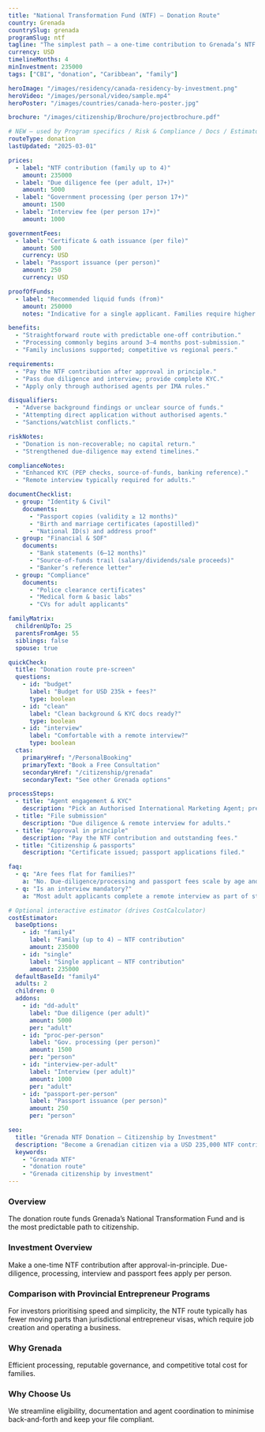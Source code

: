 ```yaml
---
title: "National Transformation Fund (NTF) – Donation Route"
country: Grenada
countrySlug: grenada
programSlug: ntf
tagline: "The simplest path — a one-time contribution to Grenada’s NTF."
currency: USD
timelineMonths: 4
minInvestment: 235000
tags: ["CBI", "donation", "Caribbean", "family"]

heroImage: "/images/residency/canada-residency-by-investment.png"
heroVideo: "/images/personal/video/sample.mp4"
heroPoster: "/images/countries/canada-hero-poster.jpg"

brochure: "/images/citizenship/Brochure/projectbrochure.pdf"

# NEW – used by Program specifics / Risk & Compliance / Docs / Estimator
routeType: donation
lastUpdated: "2025-03-01"

prices:
  - label: "NTF contribution (family up to 4)"
    amount: 235000
  - label: "Due diligence fee (per adult, 17+)"
    amount: 5000
  - label: "Government processing (per person 17+)"
    amount: 1500
  - label: "Interview fee (per person 17+)"
    amount: 1000

governmentFees:
  - label: "Certificate & oath issuance (per file)"
    amount: 500
    currency: USD
  - label: "Passport issuance (per person)"
    amount: 250
    currency: USD

proofOfFunds:
  - label: "Recommended liquid funds (from)"
    amount: 250000
    notes: "Indicative for a single applicant. Families require higher buffers for fees and passports."

benefits:
  - "Straightforward route with predictable one-off contribution."
  - "Processing commonly begins around 3–4 months post-submission."
  - "Family inclusions supported; competitive vs regional peers."

requirements:
  - "Pay the NTF contribution after approval in principle."
  - "Pass due diligence and interview; provide complete KYC."
  - "Apply only through authorised agents per IMA rules."

disqualifiers:
  - "Adverse background findings or unclear source of funds."
  - "Attempting direct application without authorised agents."
  - "Sanctions/watchlist conflicts."

riskNotes:
  - "Donation is non-recoverable; no capital return."
  - "Strengthened due-diligence may extend timelines."

complianceNotes:
  - "Enhanced KYC (PEP checks, source-of-funds, banking reference)."
  - "Remote interview typically required for adults."

documentChecklist:
  - group: "Identity & Civil"
    documents:
      - "Passport copies (validity ≥ 12 months)"
      - "Birth and marriage certificates (apostilled)"
      - "National ID(s) and address proof"
  - group: "Financial & SOF"
    documents:
      - "Bank statements (6–12 months)"
      - "Source-of-funds trail (salary/dividends/sale proceeds)"
      - "Banker’s reference letter"
  - group: "Compliance"
    documents:
      - "Police clearance certificates"
      - "Medical form & basic labs"
      - "CVs for adult applicants"

familyMatrix:
  childrenUpTo: 25
  parentsFromAge: 55
  siblings: false
  spouse: true

quickCheck:
  title: "Donation route pre-screen"
  questions:
    - id: "budget"
      label: "Budget for USD 235k + fees?"
      type: boolean
    - id: "clean"
      label: "Clean background & KYC docs ready?"
      type: boolean
    - id: "interview"
      label: "Comfortable with a remote interview?"
      type: boolean
  ctas:
    primaryHref: "/PersonalBooking"
    primaryText: "Book a Free Consultation"
    secondaryHref: "/citizenship/grenada"
    secondaryText: "See other Grenada options"

processSteps:
  - title: "Agent engagement & KYC"
    description: "Pick an Authorised International Marketing Agent; pre-checks and document list."
  - title: "File submission"
    description: "Due diligence & remote interview for adults."
  - title: "Approval in principle"
    description: "Pay the NTF contribution and outstanding fees."
  - title: "Citizenship & passports"
    description: "Certificate issued; passport applications filed."

faq:
  - q: "Are fees flat for families?"
    a: "No. Due-diligence/processing and passport fees scale by age and family size; we’ll quote your exact structure."
  - q: "Is an interview mandatory?"
    a: "Most adult applicants complete a remote interview as part of strengthened due diligence."

# Optional interactive estimator (drives CostCalculator)
costEstimator:
  baseOptions:
    - id: "family4"
      label: "Family (up to 4) – NTF contribution"
      amount: 235000
    - id: "single"
      label: "Single applicant – NTF contribution"
      amount: 235000
  defaultBaseId: "family4"
  adults: 2
  children: 0
  addons:
    - id: "dd-adult"
      label: "Due diligence (per adult)"
      amount: 5000
      per: "adult"
    - id: "proc-per-person"
      label: "Gov. processing (per person)"
      amount: 1500
      per: "person"
    - id: "interview-per-adult"
      label: "Interview (per adult)"
      amount: 1000
      per: "adult"
    - id: "passport-per-person"
      label: "Passport issuance (per person)"
      amount: 250
      per: "person"

seo:
  title: "Grenada NTF Donation – Citizenship by Investment"
  description: "Become a Grenadian citizen via a USD 235,000 NTF contribution. Learn fees, interview, and processing timeline."
  keywords:
    - "Grenada NTF"
    - "donation route"
    - "Grenada citizenship by investment"
---
```


### Overview
The donation route funds Grenada’s National Transformation Fund and is the most predictable path to citizenship.

### Investment Overview
Make a one-time NTF contribution after approval-in-principle. Due-diligence, processing, interview and passport fees apply per person.

### Comparison with Provincial Entrepreneur Programs
For investors prioritising speed and simplicity, the NTF route typically has fewer moving parts than jurisdictional entrepreneur visas, which require job creation and operating a business.

### Why Grenada
Efficient processing, reputable governance, and competitive total cost for families.

### Why Choose Us
We streamline eligibility, documentation and agent coordination to minimise back-and-forth and keep your file compliant.
